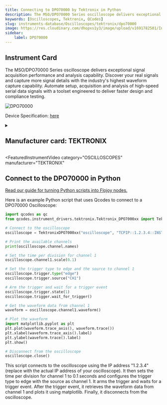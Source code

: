 ```yaml
---
title: Connecting to DPO70000 by Tektronix in Python
description: The MSO/DPO70000 Series oscilloscope delivers exceptional signal acquisition performance and analysis capability. Discover your real signals and capture more signal details with the industry's highest waveform capture capability. Automate setup, acquisition and analysis of high-speed serial data signals with a toolset engineered to deliver faster design and compliance testing.
keywords: [Oscilloscopes, Tektronix, QCodes] 
slug: instruments-database/Oscilloscopes/tektronix/dpo70000 
image: https://res.cloudinary.com/dhopxs1y3/image/upload/v1691782501/Instruments/Oscilloscopes/DPO70000/DPO70000.webp
sidebar:
    label: DPO70000 
---
```



## Instrument Card

The MSO/DPO70000 Series oscilloscope delivers exceptional signal acquisition performance and analysis capability. Discover your real signals and capture more signal details with the industry's highest waveform capture capability. Automate setup, acquisition and analysis of high-speed serial data signals with a toolset engineered to deliver faster design and compliance testing.

![DPO70000](https://res.cloudinary.com/dhopxs1y3/image/upload/v1691782501/Instruments/Oscilloscopes/DPO70000/DPO70000.webp)

Device Specification: [here](https://download.tek.com/document/55W-22447-9.pdf)

<details style={{ marginTop: "15px"}}>
<summary><h2 style={{display:'inline'}}>Manufacturer card: TEKTRONIX</h2></summary>

![TEKTRONIX](https://res.cloudinary.com/dhopxs1y3/image/upload/v1692806108/Instruments/Vendor%20Logos/Tektronix.png)

Tektronix, Inc., historically widely known as Tek, is an American company best known for manufacturing test and measurement devices such as [oscilloscopes](https://en.wikipedia.org/wiki/Oscilloscope), [logic analyzers](https://en.wikipedia.org/wiki/Logic_analyzer), and video and mobile test protocol equipment.

- Headquarters: USA
- Yearly Revenue (millions, USD): 5800
- Vendor Website: [here](https://www.tek.com/en)

</details>


<FeaturedInstrumentVideo
  category="OSCILLOSCOPES"
  manufacturer="TEKTRONIX"
></FeaturedInstrumentVideo>

## Connect to the DPO70000 in Python

[Read our guide for turning Python scripts into Flojoy nodes.](https://docs.flojoy.ai/contribution/blocks/custom-flojoy-block/)



<Tabs>
<TabItem value="Flojoy" label="Flojoy" className="flojoy-instrument-tabs">

<NodeCardCollection category="OSCILLOSCOPES" manufacturer="Tektronix"></NodeCardCollection>

</TabItem>
<TabItem value="QCodes" label="QCodes">

Here is an example Python script that uses Qcodes to connect to a DPO70000 Oscilloscope:

```python
import qcodes as qc
from qcodes.instrument_drivers.tektronix.Tektronix_DPO7000xx import TektronixDPO7000xx

# Connect to the oscilloscope
oscilloscope = TektronixDPO7000xx("oscilloscope", "TCPIP::1.2.3.4::INSTR")

# Print the available channels
print(oscilloscope.channel.names)

# Set the time per division for channel 1
oscilloscope.channel1.scale(0.1)

# Set the trigger type to edge and the source to channel 1
oscilloscope.trigger.type("edge")
oscilloscope.trigger.source("CH1")

# Arm the trigger and wait for a trigger event
oscilloscope.trigger.state(1)
oscilloscope.trigger.wait_for_trigger()

# Get the waveform data from channel 1
waveform = oscilloscope.channel1.waveform()

# Plot the waveform
import matplotlib.pyplot as plt
plt.plot(waveform.trace_axis(), waveform.trace())
plt.xlabel(waveform.trace_axis().label)
plt.ylabel(waveform.trace().label)
plt.show()

# Disconnect from the oscilloscope
oscilloscope.close()
```

This script connects to the oscilloscope using the IP address "1.2.3.4" (replace with the actual IP address of your oscilloscope). It then sets the time per division for channel 1 to 0.1 seconds and configures the trigger type to edge with the source as channel 1. It arms the trigger and waits for a trigger event. After the trigger event, it retrieves the waveform data from channel 1 and plots it using matplotlib. Finally, it disconnects from the oscilloscope.

</TabItem>
</Tabs>